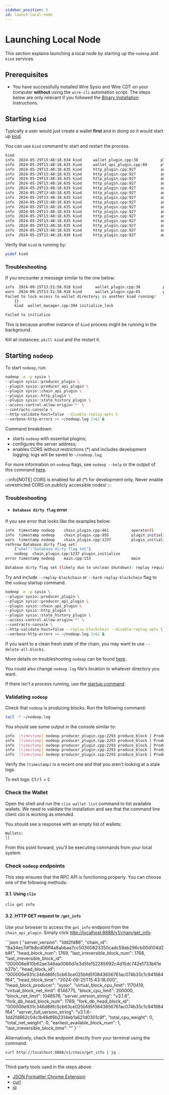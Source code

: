 ```yaml
---
sidebar_position: 5
id: launch-local-node
---
```


# Launching Local Node

This section explains launching a local node by starting up the `nodeop` and `kiod` services.

## Prerequisites

- You have successfully installed Wire Sysio and Wire CDT on your computer **without** using the `wire-cli` automation script. The steps below are only relevant if you followed the [Binary Installation](./install-dependencies.md#binary-installation) instructions.

## Starting `kiod`

Typically a user would just create a wallet **first** and in doing so it would start up [kiod](../introduction/glossary.md#kiod).

You can use `kiod` command to start and restart the process.

```bash
kiod
info  2024-05-29T13:48:18.634 kiod     wallet_plugin.cpp:38          plugin_initialize    ] initializing wallet plugin
info  2024-05-29T13:48:18.635 kiod     wallet_api_plugin.cpp:69      plugin_startup       ] starting wallet_api_plugin
info  2024-05-29T13:48:18.635 kiod     http_plugin.cpp:927           add_handler          ] add api url: /v1/wallet/create
info  2024-05-29T13:48:18.635 kiod     http_plugin.cpp:927           add_handler          ] add api url: /v1/wallet/create_key
info  2024-05-29T13:48:18.635 kiod     http_plugin.cpp:927           add_handler          ] add api url: /v1/wallet/get_public_keys
info  2024-05-29T13:48:18.635 kiod     http_plugin.cpp:927           add_handler          ] add api url: /v1/wallet/import_key
info  2024-05-29T13:48:18.635 kiod     http_plugin.cpp:927           add_handler          ] add api url: /v1/wallet/list_keys
info  2024-05-29T13:48:18.635 kiod     http_plugin.cpp:927           add_handler          ] add api url: /v1/wallet/list_wallets
info  2024-05-29T13:48:18.635 kiod     http_plugin.cpp:927           add_handler          ] add api url: /v1/wallet/lock
info  2024-05-29T13:48:18.635 kiod     http_plugin.cpp:927           add_handler          ] add api url: /v1/wallet/lock_all
info  2024-05-29T13:48:18.635 kiod     http_plugin.cpp:927           add_handler          ] add api url: /v1/wallet/open
info  2024-05-29T13:48:18.635 kiod     http_plugin.cpp:927           add_handler          ] add api url: /v1/wallet/remove_key
info  2024-05-29T13:48:18.635 kiod     http_plugin.cpp:927           add_handler          ] add api url: /v1/wallet/set_timeout
info  2024-05-29T13:48:18.635 kiod     http_plugin.cpp:927           add_handler          ] add api url: /v1/wallet/sign_digest
info  2024-05-29T13:48:18.635 kiod     http_plugin.cpp:927           add_handler          ] add api url: /v1/wallet/sign_transaction
info  2024-05-29T13:48:18.635 kiod     http_plugin.cpp:927           add_handler          ] add api url: /v1/wallet/unlock
info  2024-05-29T13:48:18.636 kiod     http_plugin.cpp:927           add_handler          ] add api url: /v1/node/get_supported_apis
```

Verify that `kiod` is running by:

```sh
pidof kiod
```

### Troubleshooting

If you encounter a message similar to the one below:

```sh
info  2024-09-25T13:51:58.918 kiod      wallet_plugin.cpp:38          plugin_initialize    ] initializing wallet plugin
warn  2024-09-25T13:51:58.918 kiod      wallet_plugin.cpp:65          plugin_initialize    ] 3120000 wallet_exception: Wallet exception
Failed to lock access to wallet directory; is another kiod running?
    {}
    kiod  wallet_manager.cpp:304 initialize_lock

Failed to initialize
```

This is because another instance of `kiod` process might be running in the background.

Kill all instances: `pkill kiod` and the restart it.

## Starting `nodeop`

To start `nodeop`, run:

```bash
nodeop -e -p sysio \
--plugin sysio::producer_plugin \
--plugin sysio::producer_api_plugin \
--plugin sysio::chain_api_plugin \
--plugin sysio::http_plugin \
--plugin sysio::state_history_plugin \
--access-control-allow-origin='*' \
--contracts-console \
--http-validate-host=false --disable-replay-opts \
--verbose-http-errors >> ~/nodeop.log 2>&1 &
```

Command breakdown:

- starts `nodeop` with essential plugins;
- configures the server address;
- enables CORS without restrictions (\*) and includes development logging; logs will be saved to `~/nodeop.log`;

For more information on `nodeop` flags, see `nodeop --help` or the output of this command [here](../api-reference/tooling/nodeop/nodeop-cli.md).

:::info[NOTE]
CORS is enabled for all (\*) for development only. Never enable unrestricted CORS on publicly accessible nodes!
:::

### Troubleshooting

- #### `Database dirty flag` error

If you see error that looks like the examples below:

```sh
info  timestamp nodeop    chain_plugin.cpp:461          operator()           ] Support for builtin protocol feature 'GET_SENDER' (with digest of 'f0af56d2c5a48d60a4a5b5c903edfb7db3a736a94ed589d0b797df33ff9d3e1d') is enabled with preactivation required
info  timestamp nodeop    chain_plugin.cpp:955          plugin_initialize    ] Starting fresh blockchain state using genesis state extracted from blocks.log.
warn  timestamp nodeop    chain_plugin.cpp:1237         plugin_initialize    ] 13 N5boost10wrapexceptISt12system_errorEE: Database dirty flag set
rethrow Database dirty flag set: 
    {"what":"Database dirty flag set"}
    nodeop  chain_plugin.cpp:1237 plugin_initialize
error timestamp nodeop    main.cpp:153                  main                 ] database dirty flag set (likely due to unclean shutdown): replay required
```

```bash
Database dirty flag set (likely due to unclean shutdown): replay required
```

Try and include `--replay-blockchain` or `--hard-replay-blockchain` flag to the `nodeop` startup command.

```bash
nodeop -e -p sysio \
--plugin sysio::producer_plugin \
--plugin sysio::producer_api_plugin \
--plugin sysio::chain_api_plugin \
--plugin sysio::http_plugin \
--plugin sysio::state_history_plugin \
--access-control-allow-origin='*' \
--contracts-console \
--http-validate-host=false --replay-blockchain --disable-replay-opts \
--verbose-http-errors >> ~/nodeop.log 2>&1 &
```

If you want to a clean fresh state of the chain, you may want to use `--delete-all-blocks`.

More details on troubleshooting `nodeop` can be found [here](../api-reference/tooling/nodeop/troubleshooting.md).

You could also change `nodeop.log` file's location to whatever directory you want.

If there isn't a process running, use the [startup command](#starting-nodeop).

### Validating `nodeop`

Check that `nodeop` is producing blocks. Run the following command:

```bash
tail -f ~/nodeop.log
```

You should see some output in the console similar to:

```bash
info  [timestamp] nodeop producer_plugin.cpp:2293 produce_block ] Produced block b50adde5943bdde1... #44 at [timestamp] signed by sysio [trxs: 0, lib: 43, confirmed: 0]
info  [timestamp] nodeop producer_plugin.cpp:2293 produce_block ] Produced block 39b2a4fef9db084f... #45 at [timestamp] signed by sysio [trxs: 0, lib: 44, confirmed: 0]
info  [timestamp] nodeop producer_plugin.cpp:2293 produce_block ] Produced block cd23d3646d0166dc... #46 at [timestamp] signed by sysio [trxs: 0, lib: 45, confirmed: 0]
info  [timestamp] nodeop producer_plugin.cpp:2293 produce_block ] Produced block 14bd99c3c3ffd441... #47 at [timestamp] signed by sysio [trxs: 0, lib: 46, confirmed: 0]
info  [timestamp] nodeop producer_plugin.cpp:2293 produce_block ] Produced block 2e5fb9d0f2dce119... #48 at [timestamp] signed by sysio [trxs: 0, lib: 47, confirmed: 0]
```

Verify the `[timestamp]` is a recent one and that you aren't looking at a stale logs.

To exit logs: <kbd>Ctrl</kbd> + <kbd>C</kbd>

### Check the Wallet

Open the shell and run the `clio wallet list` command to list available wallets. We need to validate the installation and see that the command line client clio is working as intended.

You should see a response with an empty list of wallets:

```bash
Wallets:
[]
```

From this point forward, you'll be executing commands from your local system.

### Check `nodeop` endpoints

This step ensures that the RPC API is functioning properly. You can choose one of the following methods:

#### 3.1. Using `clio`

```bash
clio get info 
```

#### 3.2. HTTP GET request to `/get_info`

Use your browser to access the `get_info` endpoint from the `chain_api_plugin`. Simply click [http://localhost:8888/v1/chain/get_info](http://localhost:8888/v1/chain/get_info).


<BrowserWindow url="http://localhost:8888/v1/chain/get_info">
     ```json
       {
            "server_version": "1dd2fd86",
            "chain_id": "8a34ec7df1b8cd06ff4a8abbaa7cc50300823350cadc59ab296cb00d104d2b8f",
            "head_block_num": 1769,
            "last_irreversible_block_num": 1768,
            "last_irreversible_block_id": "000006e810b62ae346aa0066d7e3d5fe152285692c4d15dc742e1733b61eb27b",
            "head_block_id": "000006e931c346d88fc5cb63ce025bfd5f0843656761ac074b35c1c941684f64",
            "head_block_time": "2024-09-25T15:43:18.000",
            "head_block_producer": "sysio",
            "virtual_block_cpu_limit": 1170419,
            "virtual_block_net_limit": 6146775,
            "block_cpu_limit": 200000,
            "block_net_limit": 1048576,
            "server_version_string": "v3.1.6",
            "fork_db_head_block_num": 1769,
            "fork_db_head_block_id": "000006e931c346d88fc5cb63ce025bfd5f0843656761ac074b35c1c941684f64",
            "server_full_version_string": "v3.1.6-1dd2fd862c04c1b49df6b2314eb1a621d0301c9f",
            "total_cpu_weight": 0,
            "total_net_weight": 0,
            "earliest_available_block_num": 1,
            "last_irreversible_block_time": "<timestamp>"
        }
   ```
 </BrowserWindow>



Alternatively, check the endpoint directly from your terminal using the command:

```sh
curl http://localhost:8888/v1/chain/get_info | jq .
```


---

Third-party tools used in the steps above:

- [JSON Formatter Chrome Extension](https://chromewebstore.google.com/detail/json-formatter/bcjindcccaagfpapjjmafapmmgkkhgoa?hl=en)
- [curl](https://curl.se/)
- [jq](https://jqlang.github.io/jq/download/)